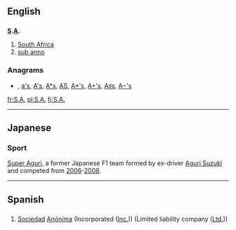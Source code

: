 {{also|ᎦᎪ}}
{{also|Appendix:Variations of "sa"}}
==English==

==={{abbreviation}}===
'''[[S]].[[A]].'''

# [[South Africa]]
# [[sub anno]]

===Anagrams===
* {{alphagram|[[as#English|as]]}} , [[a's#English|a's]], [[A's#English|A's]], [[A*s#English|A*s]], [[AS#English|AS]], [[A*'s#English|A*'s]], [[A+'s#English|A+'s]], [[A♯s#English|A♯s]], [[A−'s#English|A−'s]]


[[fr:S.A.]]
[[pl:S.A.]]
[[fi:S.A.]]

----

==Japanese==

===Sport===
[[Super Aguri F1|Super Aguri]], a former Japanese F1 team formed by ex-driver [[Aguri Suzuki]] and competed from [[F1 2006|2006]]-[[F1 2008|2008]].

----

==Spanish==

==={{abbreviation}}===
{{infl|es|abbreviation}}

# [[sociedad|Sociedad]] [[anónima|Anónima]] (Incorporated ([[Inc.]])) (Limited liability company ([[Ltd.]]))